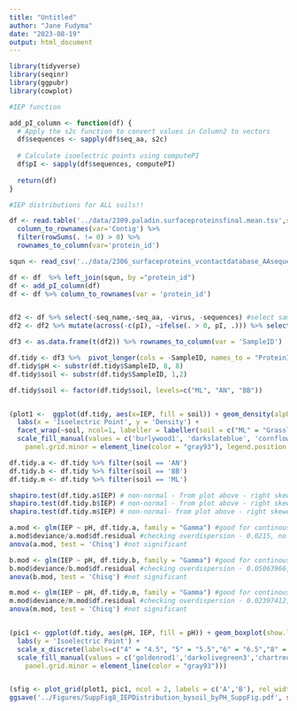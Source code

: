 ```yaml
---
title: "Untitled"
author: "Jane Fudyma"
date: "2023-08-19"
output: html_document
---
```


```r
library(tidyverse)
library(seqinr)
library(ggpubr)
library(cowplot)
```


```r
#IEP function

add_pI_column <- function(df) {
  # Apply the s2c function to convert values in Column2 to vectors
  df$sequences <- sapply(df$seq_aa, s2c)
  
  # Calculate isoelectric points using computePI
  df$pI <- sapply(df$sequences, computePI)
  
  return(df)
}
```


```r
#IEP distributions for ALL soils!!

df <- read.table('../data/2309.paladin.surfaceproteinsfinal.mean.tsv',sep = "\t", header=T) %>% 
  column_to_rownames(var='Contig') %>% 
  filter(rowSums(. != 0) > 0) %>% 
  rownames_to_column(var='protein_id')

squn <- read_csv('../data/2306_surfaceproteins_vcontactdatabase_AAsequences.csv')

df <- df  %>% left_join(squn, by ="protein_id")
df <- add_pI_column(df)
df <- df %>% column_to_rownames(var = 'protein_id') 


df2 <- df %>% select(-seq_name,-seq_aa, -virus, -sequences) #select samples and pI
df2 <- df2 %>% mutate(across(-c(pI), ~ifelse(. > 0, pI, .))) %>% select (-pI) #add the pI to every sample that had that protein in it

df3 <- as.data.frame(t(df2)) %>% rownames_to_column(var = 'SampleID')

df.tidy <- df3 %>%  pivot_longer(cols = -SampleID, names_to = "ProteinID", values_to = "IEP") %>% filter(IEP>0)
df.tidy$pH <- substr(df.tidy$SampleID, 8, 8)
df.tidy$soil <- substr(df.tidy$SampleID, 1,2)

df.tidy$soil <- factor(df.tidy$soil, levels=c("ML", "AN", "BB"))


(plot1 <-  ggplot(df.tidy, aes(x=IEP, fill = soil)) + geom_density(alpha=0.7) + theme_linedraw() + 
  labs(x = 'Isoelectric Point', y = 'Density') + 
  facet_wrap(~soil, ncol=1, labeller = labeller(soil = c("ML" = "Grassland","AN" = "Forest", "BB" = "Wetland"))) + xlim(2.5, 12.5) + 
  scale_fill_manual(values = c('burlywood1', 'darkslateblue', 'cornflowerblue')) + theme( panel.grid.major = element_line(color = "gray93"),
    panel.grid.minor = element_line(color = "gray93"), legend.position = 'none'))

df.tidy.a <- df.tidy %>% filter(soil == 'AN')
df.tidy.b <- df.tidy %>% filter(soil == 'BB')
df.tidy.m <- df.tidy %>% filter(soil == 'ML')

shapiro.test(df.tidy.a$IEP) # non-normal - from plot above - right skewed, but continuous data - use gamma
shapiro.test(df.tidy.b$IEP) # non-normal - from plot above - right skewed, but continuous data - use gamma
shapiro.test(df.tidy.m$IEP) # non-normal- from plot above - right skewed, but continuous data - use gamma

a.mod <- glm(IEP ~ pH, df.tidy.a, family = "Gamma") #good for continous that is right skewed
a.mod$deviance/a.mod$df.residual #checking overdispersion - 0.0215, no overdispersion
anova(a.mod, test = 'Chisq') #not significant

b.mod <- glm(IEP ~ pH, df.tidy.b, family = "Gamma") #good for continous that is right skewed
b.mod$deviance/b.mod$df.residual #checking overdispersion - 0.05063966, no overdispersion
anova(b.mod, test = 'Chisq') #not significant

m.mod <- glm(IEP ~ pH, df.tidy.m, family = "Gamma") #good for continous that is right skewed
m.mod$deviance/m.mod$df.residual #checking overdispersion - 0.02397412, no overdispersion
anova(m.mod, test = 'Chisq') #not significant


(pic1 <- ggplot(df.tidy, aes(pH, IEP, fill = pH)) + geom_boxplot(show.legend = FALSE) + theme_linedraw() + 
  labs(y = 'Isoelectric Point') + 
  scale_x_discrete(labels=c("4" = "4.5", "5" = "5.5","6" = "6.5","8" = "7.5")) +
  scale_fill_manual(values = c('goldenrod1','darkolivegreen3','chartreuse4', 'darkcyan')) + facet_wrap(~soil, nrow = 1, labeller = labeller(soil = c("ML" = "Grassland","AN" = "Forest", "BB" = "Wetland"))) + theme( panel.grid.major = element_line(color = "gray93"),
    panel.grid.minor = element_line(color = "gray93")))


(sfig <- plot_grid(plot1, pic1, ncol = 2, labels = c('A','B'), rel_widths = c(2, 1.5)))
ggsave('../Figures/SuppFig8_IEPDistribution_bysoil_byPH_SuppFig.pdf', sfig, width = 12, height = 5, dpi = 300, device = 'pdf')
```

